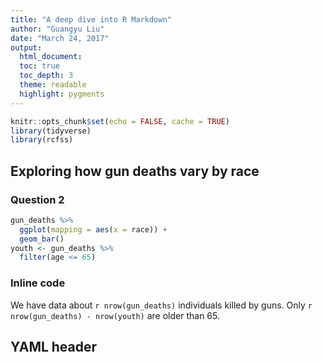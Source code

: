 ```yaml
---
title: "A deep dive into R Markdown"
author: "Guangyu Liu"
date: "March 24, 2017"
output: 
  html_document:
  toc: true
  toc_depth: 3
  theme: readable
  highlight: pygments
---
```


```r
knitr::opts_chunk$set(echo = FALSE, cache = TRUE)
library(tidyverse)
library(rcfss)
```

## Exploring how gun deaths vary by race
### Question 2
```r
gun_deaths %>% 
  ggplot(mapping = aes(x = race)) + 
  geom_bar()
youth <- gun_deaths %>% 
  filter(age <= 65)
```

### Inline code
We have data about `r nrow(gun_deaths)` individuals killed by guns.
Only `r nrow(gun_deaths) - nrow(youth)` are older than 65.

## YAML header
